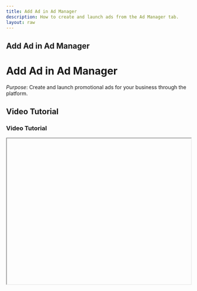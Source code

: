 ```yaml
---
title: Add Ad in Ad Manager
description: How to create and launch ads from the Ad Manager tab.
layout: raw
---
```



<div className="mdx-content">

## Add Ad in Ad Manager

<h1 className="text-3xl font-bold text-gray-900 mb-4">Add Ad in Ad Manager</h1>  

*Purpose*: Create and launch promotional ads for your business through the platform.

## Video Tutorial

<h3 className="text-xl font-medium text-gray-800 mb-2">Video Tutorial</h3>

<iframe
  width="100%"
  height="400"
  title="Add Ad tutorial"
  allowFullScreen
  className="rounded-lg"
/>

---

## Steps:

<h2 className="text-2xl font-semibold text-gray-800 mt-8 mb-4">Step-by-step Instructions</h2>

❶ **Navigate to the Ad Manager**  
Go to the **Promote** section and select the **Ad Manager** tab.

❷ **Click Add Ad**  
Press **Add Ad** to open the ad creation panel.

❸ **Fill in Required Details**  
- Choose platform: **Facebook**, **Instagram**  
- Select type: **Image** or **Video**  
- Upload creatives, set campaign name, description, goal (e.g., promote coupon)  
- Set target audience: age, gender, location  
- Choose schedule, set budget  
- Proceed to payment via card

❹ **Launch the Ad**  
Click **"Pay Now"** to publish and launch the advertisement.

---

**Tip for First-Time Users**:  
Plan your ad content and creatives in advance to speed up the setup and ensure better results.

<div className="space-y-4 mt-6">

<div className="my-10 border-t border-gray-200" />

## More questions about this

<h3 className="text-xl font-semibold text-black mb-4 mt-10"> More questions about this?</h3>
</div>
<div className="space-y-4 mt-6">
  <details className="bg-white rounded-md p-4 border border-gray-300">
  <summary
    className="font-medium text-base text-gray-900"
    style={{
      backgroundColor: 'transparent',
      outline: 'none',
      cursor: 'pointer',
      userSelect: 'none',
      listStyle: 'none',
    }}
  >Can I preview the ad before launching?</summary>
   <p className="mt-2 text-sm text-gray-700">
      Yes, you can preview your ad setup before making the payment and publishing.
    </p>
  </details>

  <details className="bg-white rounded-md p-4 border border-gray-300">
  <summary
    className="font-medium text-base text-gray-900"
    style={{
      backgroundColor: 'transparent',
      outline: 'none',
      cursor: 'pointer',
      userSelect: 'none',
      listStyle: 'none',
    }}
  >What if my payment fails?</summary>
    <p className="mt-2 text-sm text-gray-700">
      If payment fails, your ad won’t be published. You can retry payment or update card details.
    </p>
  </details>
</div>
</div>

---

<div className="space-y-4 mt-6">

<div className="my-10 border-t border-gray-200" />

<div className="mdx-content mt-10">

Was this article helpful?

<div style={{ display: 'flex', gap: '1rem' }}>
  <button style={{ padding: '0.5rem', borderRadius: '9999px', backgroundColor: '#f0f0f0' }}>
    <FaThumbsUp/>
  </button>
  <button style={{ padding: '0.5rem', borderRadius: '9999px', backgroundColor: '#f0f0f0' }}>
    <FaThumbsDown/>
  </button>
</div>
</div>

---
</div>
